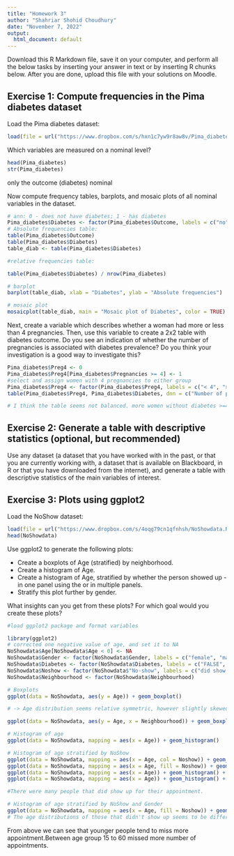 ---
title: "Homework 3"
author: "Shahriar Shohid Choudhury"
date: "November 7, 2022"
output:
  html_document: default
---

Download this R Markdown file, save it on your computer, and perform all the below tasks by inserting your answer in text or by inserting R chunks below. After you are done, upload this file with your solutions on Moodle.

## Exercise 1: Compute frequencies in the Pima diabetes dataset

Load the Pima diabetes dataset:

```{r}
load(file = url("https://www.dropbox.com/s/hxn1c7yw9r8aw8v/Pima_diabetes.RData?dl=1"))
```

Which variables are measured on a nominal level?

```{r}
head(Pima_diabetes)
str(Pima_diabetes)
```
only the outcome (diabetes) nominal


Now compute frequency tables, barplots, and mosaic plots of all nominal variables in the dataset.
```{r}
# ann: 0 - does not have diabetes; 1 - has diabetes
Pima_diabetes$Diabetes <- factor(Pima_diabetes$Outcome, labels = c("no", "yes"))
# Absolute frequencies table:
table(Pima_diabetes$Outcome)
table(Pima_diabetes$Diabetes)
table_diab <- table(Pima_diabetes$Diabetes)

#relative frequencies table:

table(Pima_diabetes$Diabetes) / nrow(Pima_diabetes)

# barplot
barplot(table_diab, xlab = "Diabetes", ylab = "Absolute frequencies")

# mosaic plot
mosaicplot(table_diab, main = "Mosaic plot of Diabetes", color = TRUE)

```

Next, create a variable which describes whether a woman had more or less than 4 pregnancies. Then, use this variable to create a 2x2 table with diabetes outcome. Do you see an indication of whether the number of pregnancies is associated with diabetes prevalence? Do you think your investigation is a good way to investigate this?

```{r}
Pima_diabetes$Preg4 <- 0
Pima_diabetes$Preg4[Pima_diabetes$Pregnancies >= 4] <- 1
#select and assign women with 4 pregnancies to either group
Pima_diabetes$Preg4 <- factor(Pima_diabetes$Preg4, labels = c("< 4", ">= 4"))
table(Pima_diabetes$Preg4, Pima_diabetes$Diabetes, dnn = c("Number of pregnancies", "Diabetes"))

# I think the table seems not balanced. more women without diabetes >=4 pregnancies than women with diabetes and <4 pregnancies.
```

## Exercise 2: Generate a table with descriptive statistics (optional, but recommended)

Use any dataset (a dataset that you have worked with in the past, or that you are currently working with, a dataset that is available on Blackboard, in R or that you have downloaded from the internet), and generate a table with descriptive statistics of the main variables of interest.

## Exercise 3: Plots using ggplot2

Load the NoShow dataset:

```{r}
load(file = url("https://www.dropbox.com/s/4oqg79cn1qfnhsh/NoShowdata.RData?dl=1"))
head(NoShowdata)
```

Use ggplot2 to generate the following plots:

- Create a boxplots of Age (stratified) by neighborhood.
- Create a histogram of Age.
- Create a histogram of Age, stratified by whether the person showed up - in one panel using the or in multiple panels.
- Stratify this plot further by gender.

What insights can you get from these plots? For which goal would you create these plots?

```{r}
#load ggplot2 package and format variables

library(ggplot2)
# corrected one negative value of age, and set it to NA
NoShowdata$Age[NoShowdata$Age < 0] <- NA
NoShowdata$Gender <- factor(NoShowdata$Gender, labels = c("female", "male"))
NoShowdata$Diabetes <- factor(NoShowdata$Diabetes, labels = c("FALSE", "TRUE"))
NoShowdata$Noshow <- factor(NoShowdata$"No-show", labels = c("did show up", "did not show up"))
NoShowdata$Neighbourhood <- factor(NoShowdata$Neighbourhood)

```


```{r}

# Boxplots
ggplot(data = NoShowdata, aes(y = Age)) + geom_boxplot()

```

```{r}
# -> Age distribution seems relative symmetric, however slightly skewed to higher age groups

ggplot(data = NoShowdata, aes(y = Age, x = Neighbourhood)) + geom_boxplot()

```

```{r}
# Histogram of age
ggplot(data = NoShowdata, mapping = aes(x = Age)) + geom_histogram()

```

```{r}
# Histogram of age stratified by NoShow
ggplot(data = NoShowdata, mapping = aes(x = Age, col = Noshow)) + geom_histogram()
ggplot(data = NoShowdata, mapping = aes(x = Age, fill = Noshow)) + geom_histogram()
ggplot(data = NoShowdata, mapping = aes(x = Age)) + geom_histogram() + facet_grid( ~ Noshow)
ggplot(data = NoShowdata, mapping = aes(x = Age)) + geom_histogram() + facet_grid(Gender ~ Noshow)

#There were many people that did show up for their appointment.

```

```{r}
# Histogram of age stratified by NoShow and Gender
ggplot(data = NoShowdata, mapping = aes(x = Age, fill = Noshow)) + geom_histogram() + facet_grid(~ Gender)
# The age distributions of those that didn't show up seems to be different between male and female. It is normally distributed for female but right skewed for males. More number of female showed up in compared to male counterpart.
```

From above we can see that younger people tend to miss more appointment.Between age group 15 to 60 missed more number of appointments.